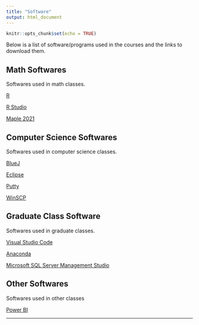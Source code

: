 ```yaml
---
title: "Software"
output: html_document
---
```


```r
knitr::opts_chunk$set(echo = TRUE)
```

Below is a list of software/programs used in the courses and the links to download them.


## Math Softwares

Softwares used in math classes.

[R](https://cran.r-project.org/)

[R Studio](https://www.rstudio.com/products/rstudio/download/#download)

[Maple 2021](https://www.maplesoft.com/downloads/SelectPlatform.aspx?hash=2A26EAEB2F5F965A2D718AD7F22829D1)

## Computer Science Softwares

Softwares used in computer science classes.

[BlueJ](https://www.bluej.org/)

[Eclipse](https://www.eclipse.org/eclipseide/)

[Putty](https://www.chiark.greenend.org.uk/~sgtatham/putty/)

[WinSCP](https://winscp.net/eng/index.php)

## Graduate Class Software

Softwares used in graduate classes.

[Visual Studio Code](https://code.visualstudio.com/)

[Anaconda](https://www.anaconda.com/)

[Microsoft SQL Server Management Studio](https://learn.microsoft.com/en-us/sql/ssms/download-sql-server-management-studio-ssms?view=sql-server-ver16)

## Other Softwares

Softwares used in other classes

[Power BI](https://www.microsoft.com/en-us/download/confirmation.aspx?id=58494)

__________
